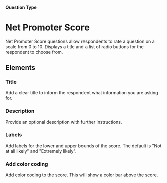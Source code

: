 
#### Question Type

# Net Promoter Score

Net Promoter Score questions allow respondents to rate a question on a scale from 0 to 10. Displays a title and a list of radio buttons for the respondent to choose from.

<SurveyEmbed surveyUrl="https://app.escuta.ai/s/vqmpasmnt5qcpsa4enheips0" />

## Elements
<MdxImage
  src={NetPromoterScore}
  alt="Overview of Net Promoter Score question type"
  quality="100"
  className="max-w-full rounded-lg sm:max-w-3xl"
/>

### Title
Add a clear title to inform the respondent what information you are asking for.

### Description
Provide an optional description with further instructions.

### Labels
Add labels for the lower and upper bounds of the score. The default is "Not at all likely" and "Extremely likely".

### Add color coding
Add color coding to the score. This will show a color bar above the score.